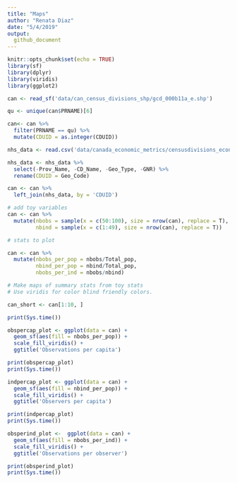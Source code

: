 ```yaml
---
title: "Maps"
author: "Renata Diaz"
date: "5/4/2019"
output:
  github_document
---
```


```r
knitr::opts_chunk$set(echo = TRUE)
library(sf)
library(dplyr)
library(viridis)
library(ggplot2)
```

```r

can <- read_sf('data/can_census_divisions_shp/gcd_000b11a_e.shp')

qu <- unique(can$PRNAME)[6]

can<- can %>%
  filter(PRNAME == qu) %>%
  mutate(CDUID = as.integer(CDUID))

nhs_data <- read.csv('data/canada_economic_metrics/censusdivisions_econmetrics.csv', stringsAsFactors = F)

nhs_data <- nhs_data %>%
  select(-Prov_Name, -CD_Name, -Geo_Type, -GNR) %>%
  rename(CDUID = Geo_Code)

can <- can %>%
  left_join(nhs_data, by = 'CDUID')

# add toy variables
can <- can %>%
  mutate(nbobs = sample(x = c(50:100), size = nrow(can), replace = T), 
         nbind = sample(x = c(1:49), size = nrow(can), replace = T))

# stats to plot

can <- can %>%
  mutate(nbobs_per_pop = nbobs/Total_pop, 
         nbind_per_pop = nbind/Total_pop,
         nbobs_per_ind = nbobs/nbind)
```

```r

# Make maps of summary stats from toy stats
# Use viridis for color blind friendly colors.

can_short <- can[1:10, ]

print(Sys.time())

obspercap_plot <- ggplot(data = can) +
  geom_sf(aes(fill = nbobs_per_pop)) +
  scale_fill_viridis() +
  ggtitle('Observations per capita')

print(obspercap_plot)
print(Sys.time())

indpercap_plot <- ggplot(data = can) +
  geom_sf(aes(fill = nbind_per_pop)) +
  scale_fill_viridis() +
  ggtitle('Observers per capita')

print(indpercap_plot)
print(Sys.time())

obsperind_plot <-  ggplot(data = can) +
  geom_sf(aes(fill = nbobs_per_ind)) +
  scale_fill_viridis() +
  ggtitle('Observations per observer')

print(obsperind_plot)
print(Sys.time())

```
